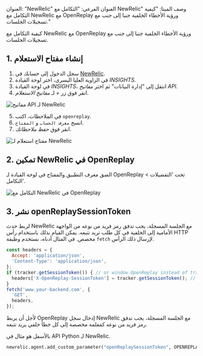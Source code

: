 العنوان: "NewRelic"
العنوان الفرعي: "التكامل مع NewRelic"
وصف الميتا: "كيفية التكامل مع NewRelic مع OpenReplay ورؤية الأخطاء الخلفية جنبا إلى جنب مع تسجيلات الجلسات."

كيفية التكامل مع NewRelic مع OpenReplay ورؤية الأخطاء الخلفية جنبا إلى جنب مع تسجيلات الجلسات.

## 1. إنشاء مفتاح الاستعلام

1. سجل الدخول إلى حسابك في [NewRelic](https://newrelic.com).
2. في الزاوية العليا اليسرى، اختر لوحة القيادة *INSIGHTS*.
3. في لوحة القيادة *INSIGHTS*، انتقل إلى "إدارة البيانات" ثم اختر *مفاتيح API*.
4. انقر فوق زر *+* لـ *مفاتيح الاستعلام*.

![مفاتيح API لـ NewRelic](/static/newrelic-1.png#center)

5. في الملاحظات، اكتب `openreplay`.
6. انسخ `معرف الحساب` و `المفتاح`.
7. انقر فوق *حفظ ملاحظاتك*.

![مفتاح استعلام لـ NewRelic](/static/newrelic-2.png#center)

## 2. تمكين NewRelic في OpenReplay

الصق معرف التطبيق والمفتاح في لوحة القيادة لـ OpenReplay تحت 'التفضيلات > التكامل'.

![التكامل مع NewRelic في OpenReplay](/static/newrelic-3.jpg#center)

## 3. نشر openReplaySessionToken

لربط حدث NewRelic مع الجلسة المسجلة، يجب تدفق رمز فريد من نوعه من الواجهة الأمامية إلى الخلفية في كل طلب تريد تتبعه. يمكن القيام بذلك باستخدام رأس HTTP مخصص. في المثال أدناه، نستخدم وظيفة `fetch` لإرسال ذلك الرأس.


```javascript
const headers = {
  Accept: 'application/json',
  'Content-Type': 'application/json',
};
if (tracker.getSessionToken()) { // or window.OpenReplay instead of tracker if you're using the snippet
  headers['X-OpenReplay-SessionToken'] = tracker.getSessionToken(); // Inject openReplaySessionToken
}
fetch('www.your-backend.com', {
  'GET',
  headers,
});
```


لأجل أن يربط OpenReplay إدخال سجل NewRelic مع الجلسة المسجلة، يجب تدفق رمز فريد من نوعه كمعلمة مخصصة إلى كل خطأ خلفي يريد تتبعه.

بالأسفل هو مثال في API Python لـ NewRelic.


```python
newrelic.agent.add_custom_parameter("openReplaySessionToken", OPENREPLAY_SESSION_TOKEN)
```

